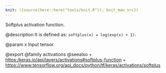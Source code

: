 ```yaml
---
knit: ({source(here::here("tools/knit.R")); knit_man_src})
---
```

Softplus activation function.

@description
It is defined as: `softplus(x) = log(exp(x) + 1)`.

@param x
Input tensor.

@export
@family activations
@seealso
+ <https:/keras.io/api/layers/activations#softplus-function>
+ <https://www.tensorflow.org/api_docs/python/tf/keras/activations/softplus>
